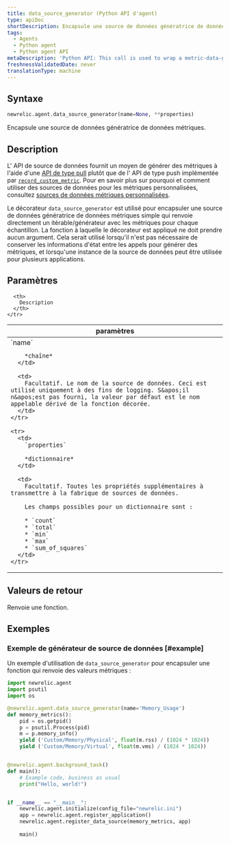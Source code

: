 ```yaml
---
title: data_source_generator (Python API d'agent)
type: apiDoc
shortDescription: Encapsule une source de données génératrice de données métriques.
tags:
  - Agents
  - Python agent
  - Python agent API
metaDescription: 'Python API: This call is used to wrap a metric-data-generating data source.'
freshnessValidatedDate: never
translationType: machine
---
```


## Syntaxe

```py
newrelic.agent.data_source_generator(name=None, **properties)
```

Encapsule une source de données génératrice de données métriques.

## Description

L&apos; API de source de données fournit un moyen de générer des métriques à l&apos;aide d&apos;une [API de type pull](/docs/agents/python-agent/supported-features/python-custom-metrics#push-versus-pull-interfaces) plutôt que de l&apos; API de type push implémentée par [`record_custom_metric`](/docs/agents/python-agent/python-agent-api/record_custom_metric). Pour en savoir plus sur pourquoi et comment utiliser des sources de données pour les métriques personnalisées, consultez [sources de données métriques personnalisées](/docs/agents/python-agent/supported-features/python-custom-metrics#custom-metric-data-sources).

Le décorateur `data_source_generator` est utilisé pour encapsuler une source de données génératrice de données métriques simple qui renvoie directement un itérable/générateur avec les métriques pour chaque échantillon. La fonction à laquelle le décorateur est appliqué ne doit prendre aucun argument. Cela serait utilisé lorsqu&apos;il n&apos;est pas nécessaire de conserver les informations d&apos;état entre les appels pour générer des métriques, et lorsqu&apos;une instance de la source de données peut être utilisée pour plusieurs applications.

## Paramètres

<table>
  <thead>
    <tr>
      <th width="25%">
        paramètres
      </th>

      <th>
        Description
      </th>
    </tr>
  </thead>

  <tbody>
    <tr>
      <td>
        `name`

        *chaîne*
      </td>

      <td>
        Facultatif. Le nom de la source de données. Ceci est utilisé uniquement à des fins de logging. S&apos;il n&apos;est pas fourni, la valeur par défaut est le nom appelable dérivé de la fonction décorée.
      </td>
    </tr>

    <tr>
      <td>
        `properties`

        *dictionnaire*
      </td>

      <td>
        Facultatif. Toutes les propriétés supplémentaires à transmettre à la fabrique de sources de données.

        Les champs possibles pour un dictionnaire sont :

        * `count`
        * `total`
        * `min`
        * `max`
        * `sum_of_squares`
      </td>
    </tr>
  </tbody>
</table>

## Valeurs de retour

Renvoie une fonction.

## Exemples

### Exemple de générateur de source de données [#example]

Un exemple d&apos;utilisation de `data_source_generator` pour encapsuler une fonction qui renvoie des valeurs métriques :

```py
import newrelic.agent
import psutil
import os

@newrelic.agent.data_source_generator(name='Memory_Usage')
def memory_metrics():
    pid = os.getpid()
    p = psutil.Process(pid)
    m = p.memory_info()
    yield ('Custom/Memory/Physical', float(m.rss) / (1024 * 1024))
    yield ('Custom/Memory/Virtual', float(m.vms) / (1024 * 1024))


@newrelic.agent.background_task()
def main():
    # Example code, business as usual
    print("Hello, world!")


if __name__ == "__main__":
    newrelic.agent.initialize(config_file="newrelic.ini")
    app = newrelic.agent.register_application()
    newrelic.agent.register_data_source(memory_metrics, app)
    
    main()
```